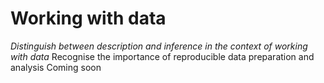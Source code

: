 # Working with data


*Distinguish between description and inference in the context of working with data
*Recognise the importance of reproducible data preparation and analysis
Coming soon